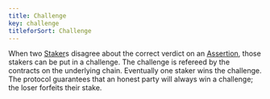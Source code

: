 ```yaml
---
title: Challenge
key: challenge
titleforSort: Challenge
---
```


When two [Staker](/intro/glossary#staker)s disagree about the correct verdict on an [Assertion](/intro/glossary#assertion), those stakers can be put in a challenge. The challenge is refereed by the contracts on the underlying chain. Eventually one staker wins the challenge. The protocol guarantees that an honest party will always win a challenge; the loser forfeits their stake.
